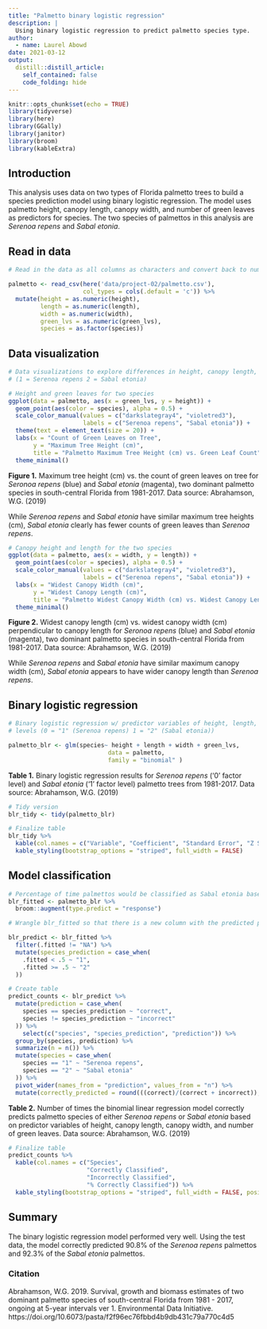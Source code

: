 ```yaml
---
title: "Palmetto binary logistic regression"
description: |
  Using binary logistic regression to predict palmetto species type.
author:
  - name: Laurel Abowd
date: 2021-03-12
output:
  distill::distill_article:
    self_contained: false
    code_folding: hide
---
```


```r
knitr::opts_chunk$set(echo = TRUE)
library(tidyverse)
library(here)
library(GGally)
library(janitor)
library(broom)
library(kableExtra)
```


## **Introduction**

This analysis uses data on two types of Florida palmetto trees to build a species prediction model using binary logistic regression. The model uses palmetto height, canopy length, canopy width, and number of green leaves as predictors for species. The two species of palmettos in this analysis are *Serenoa repens* and *Sabal etonia*.

## **Read in data**

```r
# Read in the data as all columns as characters and convert back to numeric and factor as needed

palmetto <- read_csv(here('data/project-02/palmetto.csv'),
                     col_types = cols(.default = 'c')) %>% 
  mutate(height = as.numeric(height), 
         length = as.numeric(length),
         width = as.numeric(width),
         green_lvs = as.numeric(green_lvs), 
         species = as.factor(species))
```

## **Data visualization**

```r
# Data visualizations to explore differences in height, canopy length, canopy length, canopy width, and green leaves for each of the two species. 
# (1 = Serenoa repens 2 = Sabal etonia)

# Height and green leaves for two species
ggplot(data = palmetto, aes(x = green_lvs, y = height)) +
  geom_point(aes(color = species), alpha = 0.5) +
  scale_color_manual(values = c("darkslategray4", "violetred3"), 
                     labels = c("Serenoa repens", "Sabal etonia")) +
  theme(text = element_text(size = 20)) +
  labs(x = "Count of Green Leaves on Tree",
       y = "Maximum Tree Height (cm)",
       title = "Palmetto Maximum Tree Height (cm) vs. Green Leaf Count") +
  theme_minimal()

```
**Figure 1.** Maximum tree height (cm) vs. the count of green leaves on tree for *Seronoa repens* (blue) and *Sabal etonia* (magenta), two dominant palmetto species in south-central Florida from 1981-2017.  Data source: Abrahamson, W.G. (2019) 

While *Serenoa repens* and *Sabal etonia* have similar maximum tree heights (cm), *Sabal etonia* clearly has fewer counts of green leaves than *Serenoa repens*.

```r
# Canopy height and length for the two species
ggplot(data = palmetto, aes(x = width, y = length)) +
  geom_point(aes(color = species), alpha = 0.5) +
  scale_color_manual(values = c("darkslategray4", "violetred3"),
                     labels = c("Serenoa repens", "Sabal etonia")) +
  labs(x = "Widest Canopy Width (cm)",
       y = "Widest Canopy Length (cm)",
       title = "Palmetto Widest Canopy Width (cm) vs. Widest Canopy Length (cm)") +
  theme_minimal()

```
**Figure 2.** Widest canopy length (cm) vs. widest canopy width (cm) perpendicular to canopy length for *Seronoa repens* (blue) and *Sabal etonia* (magenta), two dominant palmetto species in south-central Florida from 1981-2017.  Data source: Abrahamson, W.G. (2019) 

While *Serenoa repens* and *Sabal etonia* have similar maximum canopy width (cm), *Sabal etonia* appears to have wider canopy length than *Serenoa repens*.

## **Binary logistic regression**

```r
# Binary logistic regression w/ predictor variables of height, length, width, and green leaves
# levels (0 = "1" (Serenoa repens) 1 = "2" (Sabal etonia))

palmetto_blr <- glm(species~ height + length + width + green_lvs,
                            data = palmetto,
                            family = "binomial" )
```

**Table 1.** Binary logistic regression results for *Serenoa repens* ('0' factor level) and *Sabal etonia* ('1' factor level) palmetto trees from 1981-2017. Data source: Abrahamson, W.G. (2019)

```r
# Tidy version
blr_tidy <- tidy(palmetto_blr)

# Finalize table
blr_tidy %>% 
  kable(col.names = c("Variable", "Coefficient", "Standard Error", "Z Statistic", "P Value")) %>% 
  kable_styling(bootstrap_options = "striped", full_width = FALSE)
```



## **Model classification**

```r
# Percentage of time palmettos would be classified as Sabal etonia based on blr model
blr_fitted <- palmetto_blr %>% 
  broom::augment(type.predict = "response")

# Wrangle blr_fitted so that there is a new column with the predicted palmetto species using a 50% accuracy cutoff. Then create a table showing how many trees were predicted correctly for each species

blr_predict <- blr_fitted %>% 
  filter(.fitted != "NA") %>% 
  mutate(species_prediction = case_when(
    .fitted < .5 ~ "1", 
    .fitted >= .5 ~ "2"
  ))

# Create table
predict_counts <- blr_predict %>%
  mutate(prediction = case_when(
    species == species_prediction ~ "correct",
    species != species_prediction ~ "incorrect"
  )) %>% 
    select(c("species", "species_prediction", "prediction")) %>% 
  group_by(species, prediction) %>% 
  summarize(n = n()) %>% 
  mutate(species = case_when(
    species == "1" ~ "Serenoa repens",
    species == "2" ~ "Sabal etonia"
  )) %>% 
  pivot_wider(names_from = "prediction", values_from = "n") %>% 
  mutate(correctly_predicted = round(((correct)/(correct + incorrect)),digits = 3))

```

**Table 2.** Number of times the binomial linear regression model correctly predicts palmetto species of either *Serenoa repens* or *Sabal etonia* based on predictor variables of height, canopy length, canopy width, and number of green leaves. Data source: Abrahamson, W.G. (2019)

```r
# Finalize table
predict_counts %>% 
  kable(col.names = c("Species", 
                      "Correctly Classified", 
                      "Incorrectly Classified", 
                      "% Correctly Classified")) %>% 
  kable_styling(bootstrap_options = "striped", full_width = FALSE, position = "center")
```


## **Summary**

The binary logistic regression model performed very well. Using the test data, the model correctly predicted 90.8% of the *Serenoa repens* palmettos and 92.3% of the *Sabal etonia* palmettos.

### **Citation**
Abrahamson, W.G. 2019. Survival, growth and biomass estimates of two dominant palmetto species of south-central Florida from 1981 - 2017, ongoing at 5-year intervals ver 1. Environmental Data Initiative. https://doi.org/10.6073/pasta/f2f96ec76fbbd4b9db431c79a770c4d5

